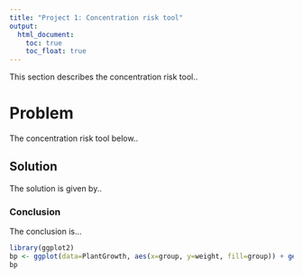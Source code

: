 ```yaml
---
title: "Project 1: Concentration risk tool"
output:
  html_document:
    toc: true
    toc_float: true
---
```


This section describes the concentration risk tool.. 

# Problem

The concentration risk tool below..

## Solution

The solution is given by..


### Conclusion

The conclusion is...


```r
library(ggplot2)
bp <- ggplot(data=PlantGrowth, aes(x=group, y=weight, fill=group)) + geom_boxplot()
bp
```


